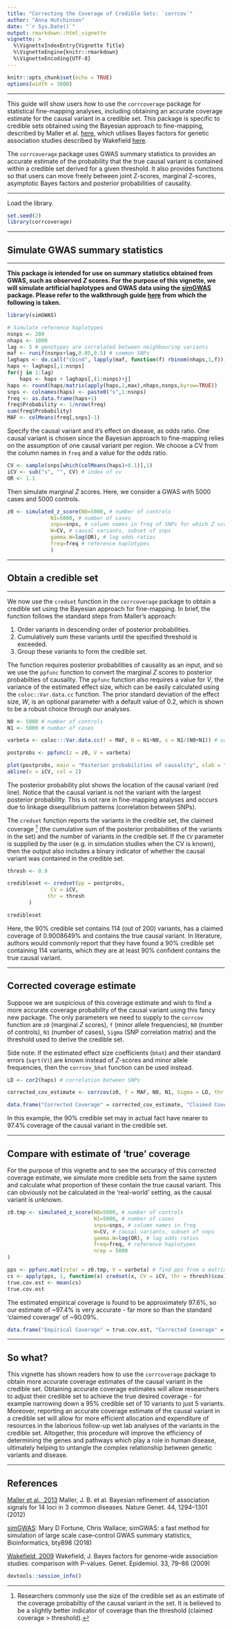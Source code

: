 ```yaml
---
title: "Correcting the Coverage of Credible Sets: `corrcov`"
author: "Anna Hutchinson"
date: "`r Sys.Date()`"
output: rmarkdown::html_vignette
vignette: >
  %\VignetteIndexEntry{Vignette Title}
  %\VignetteEngine{knitr::rmarkdown}
  %\VignetteEncoding{UTF-8}
---
```


```r
knitr::opts_chunk$set(echo = TRUE)
options(width = 3000)
```

---

This guide will show users how to use the `corrcoverage` package for statistical fine-mapping analyses, including obtaining an accurate coverage estimate for the causal variant in a credible set. This package is specific to credible sets obtained using the Bayesian approach to fine-mapping, described by Maller et al. [here](https://www.ncbi.nlm.nih.gov/pubmed/23104008), which utilises Bayes factors for genetic association studies described by Wakefield [here](https://onlinelibrary.wiley.com/doi/abs/10.1002/gepi.20359).

The `corrcoverage` package uses GWAS summary statistics to provides an accurate estimate of the probability that the true causal variant is contained within a credible set derived for a given threshold. It also provides functions so that users can move freely between joint Z-scores, marginal Z-scores, asymptotic Bayes factors and posterior probabilities of causality.

---

Load the library.

```r
set.seed(2)
library(corrcoverage)
```

---

## Simulate GWAS summary statistics

---

**This package is intended for use on summary statistics obtained from GWAS, such as observed $Z$ scores. For the purpose of this vignette, we will simulate artificial haplotypes and GWAS data using the [simGWAS](https://github.com/chr1swallace/simGWAS) package. Please refer to the walkthrough guide [here](https://chr1swallace.github.io/simGWAS/articles/intro.html) from which the following is taken.** 

```r
library(simGWAS)
```

```r
# Simulate reference haplotypes
nsnps <- 200
nhaps <- 1000
lag <- 5 # genotypes are correlated between neighbouring variants
maf <- runif(nsnps+lag,0.05,0.5) # common SNPs
laghaps <- do.call("cbind", lapply(maf, function(f) rbinom(nhaps,1,f)))
haps <- laghaps[,1:nsnps]
for(j in 1:lag) 
    haps <- haps + laghaps[,(1:nsnps)+j]
haps <- round(haps/matrix(apply(haps,2,max),nhaps,nsnps,byrow=TRUE))
snps <- colnames(haps) <- paste0("s",1:nsnps)
freq <- as.data.frame(haps+1)
freq$Probability <- 1/nrow(freq)
sum(freq$Probability)
MAF <- colMeans(freq[,snps]-1)
```

Specify the causal variant and it's effect on disease, as odds ratio. One causal variant is chosen since the Bayesian approach to fine-mapping relies on the assumption of one causal variant per region. We choose a CV from the column names in `freq` and a value for the odds ratio.

```r
CV <- sample(snps[which(colMeans(haps)>0.1)],1)
iCV <- sub("s", "", CV) # index of cv
OR <- 1.1
```

Then simulate marginal $Z$ scores. Here, we consider a GWAS with 5000 cases and 5000 controls. 

```r
z0 <- simulated_z_score(N0=5000, # number of controls
              N1=5000, # number of cases
              snps=snps, # column names in freq of SNPs for which Z scores should be generated
              W=CV, # causal variants, subset of snps
              gamma.W=log(OR), # log odds ratios
              freq=freq # reference haplotypes
              )
```

----

## Obtain a credible set

----

We now use the `credset` function in the `corrcoverage` package to obtain a credible set using the Bayesian approach for fine-mapping. In brief, the function follows the standard steps from Maller's approach:

1. Order variants in descending order of posterior probabilities. 
2. Cumulatively sum these variants until the specified threshold is exceeded.
3. Group these variants to form the credible set.

The function requires posterior probabilities of causality as an input, and so we use the `ppfunc` function to convert the marginal $Z$ scores to posterior probabilties of causality. The `ppfunc` function also requires a value for $V$, the variance of the estimated effect size, which can be easily calculated using the `coloc::Var.data.cc` function. The prior standard deviation of the effect size, $W$, is an optional parameter with a default value of 0.2, which is shown to be a robust choice through our analyses.

```r
N0 <- 5000 # number of controls
N1 <- 5000 # number of cases

varbeta <- coloc:::Var.data.cc(f = MAF, N = N1+N0, s = N1/(N0+N1)) # variance of estimated effect size

postprobs <- ppfunc(z = z0, V = varbeta)

plot(postprobs, main = "Posterior probabilities of causality", xlab = "SNP index", ylab = "Posterior probabilty")
abline(v = iCV, col = 2)
```

The posterior probability plot shows the location of the causal variant (red line). Notice that the causal variant is not the variant with the largest posterior probability. This is not rare in fine-mapping analyses and occurs due to linkage disequilibrium patterns (correlation between SNPs).

The `credset` function reports the variants in the credible set, the claimed coverage ^[Researchers commonly use the size of the credible set as an estimate of the coverage probabiltiy of the causal variant in the set. It is believed to be a slightly better indicator of coverage than the threshold (claimed coverage > threshold).] (the cumulative sum of the posterior probabilities of the variants in the set) and the number of variants in the credible set. If the `CV` parameter is supplied by the user (e.g. in simulation studies when the CV is known), then the output also includes a binary indicator of whether the causal variant was contained in the credible set. 

```r
thresh <- 0.9

credibleset <- credset(pp = postprobs,
              CV = iCV,
             thr = thresh 
       ) 

credibleset
```

Here, the 90% credible set contains 114 (out of 200) variants, has a claimed coverage of 0.9008649% and contains the true causal variant. In literature, authors would commonly report that they have found a 90% credible set containing 114 variants, which they are at least 90% confident contains the true causal variant. 

----
  
## Corrected coverage estimate


Suppose we are suspicious of this coverage estimate and wish to find a more accurate coverage probability of the causal variant using this fancy new package. The only parameters we need to supply to the `corrcov` function are `z0` (marginal $Z$ scores), `f` (minor allele frequencies), `N0` (number of controls), `N1` (number of cases), `Sigma` (SNP correlation matrix) and the threshold used to derive the credible set.

Side note: If the estimated effect size coefficients (`bhat`) and their standard errors (`sqrt(V)`) are known instead of $Z$-scores and minor allele frequencies, then the `corrcov_bhat` function can be used instead.

```r
LD <- cor2(haps) # correlation between SNPs

corrected_cov_estimate <- corrcov(z0, f = MAF, N0, N1, Sigma = LD, thr = thresh)
```

```r
data.frame("Corrected Coverage" = corrected_cov_estimate, "Claimed Coverage" = credibleset$claimed.cov, "Threshold" = thresh)
```

In this example, the 90% credible set may in actual fact have nearer to 97.4% coverage of the causal variant in the credible set. 

---

## Compare with estimate of 'true' coverage

For the purpose of this vignette and to see the accuracy of this corrected coverage estimate, we simulate more credible sets from the same system and calculate what proportion of these contain the true causal variant. This can obviously not be calculated in the 'real-world' setting, as the causal variant is unknown.  

```r
z0.tmp <- simulated_z_score(N0=5000, # number of controls
                            N1=5000, # number of cases
                            snps=snps, # column names in freq
                            W=CV, # causal variants, subset of snps
                            gamma.W=log(OR), # log odds ratios
                            freq=freq, # reference haplotypes
                            nrep = 5000
)

pps <- ppfunc.mat(zstar = z0.tmp, V = varbeta) # find pps from a matrix of simulations
cs <- apply(pps, 1, function(x) credset(x, CV = iCV, thr = thresh)$cov)
true.cov.est <- mean(cs)
true.cov.est
```

The estimated empirical coverage is found to be approximately 97.6%, so our estimate of ~97.4% is very accurate - far more so than the standard 'claimed coverage' of ~90.09%.

```r
data.frame("Empirical Coverage" = true.cov.est, "Corrected Coverage" = corrected_cov_estimate, "Claimed Coverage" = credibleset$claimed.cov, "Threshold" = thresh)[1,]
```

----

## So what?

This vignette has shown readers how to use the `corrcoverage` package to obtain more accurate coverage estimates of the causal variant in the credible set. Obtaining accurate coverage estimates will allow researchers to adjust their credible set to achieve the true desired coverage - for example narrowing down a 95% credible set of 10 variants to just 5 variants. Moreover, reporting an accurate coverage estimate of the causal variant in a credible set will allow for more efficient allocation and expenditure of resources in the laborious follow-up wet lab analyses of the variants in the credible set. Altogether, this procedure will improve the efficiency of determining the genes and pathways which play a role in human disease, ultimately helping to untangle the complex relationship between genetic variants and disease.

---


  
## References

[Maller et al., 2013](https://www.ncbi.nlm.nih.gov/pubmed/23104008) Maller, J. B. et al. Bayesian refinement of association signals for 14 loci in 3 common diseases. Nature Genet. 44, 1294–1301 (2012)

[simGWAS](https://github.com/chr1swallace/simGWAS): Mary D Fortune, Chris Wallace; simGWAS: a fast method for simulation of large scale case–control GWAS summary statistics, Bioinformatics, bty898 (2018)

[Wakefield, 2009](https://onlinelibrary.wiley.com/doi/abs/10.1002/gepi.20359) Wakefield, J. Bayes factors for genome-wide association studies: comparison with P-values. Genet. Epidemiol. 33, 79–86 (2009)

```r
devtools::session_info()
```

